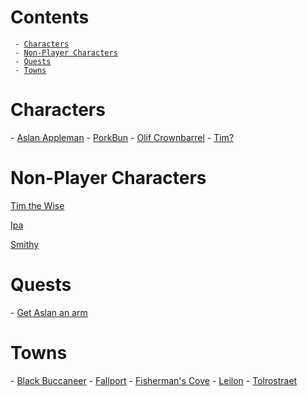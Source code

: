 = Contents =
  - [[#Characters|Characters]]
  - [[#Non-Player Characters|Non-Player Characters]]
  - [[#Quests|Quests]]
  - [[#Towns|Towns]]

= Characters =

- [[Aslan|Aslan Appleman]]
- [[PorkBun]]
- [[Olif Crownbarrel]]
- [[TimQuestionMark|Tim?]]

= Non-Player Characters =

[[Tim the Wise]]

[[Ipa]]

[[Smithy]]

= Quests =

- [[Get Aslan an arm]]

= Towns =

- [[Black Buccaneer]]
- [[Fallport]]
- [[Fisherman's Cove]]
- [[Leilon]]
- [[Tolrostraet]]
